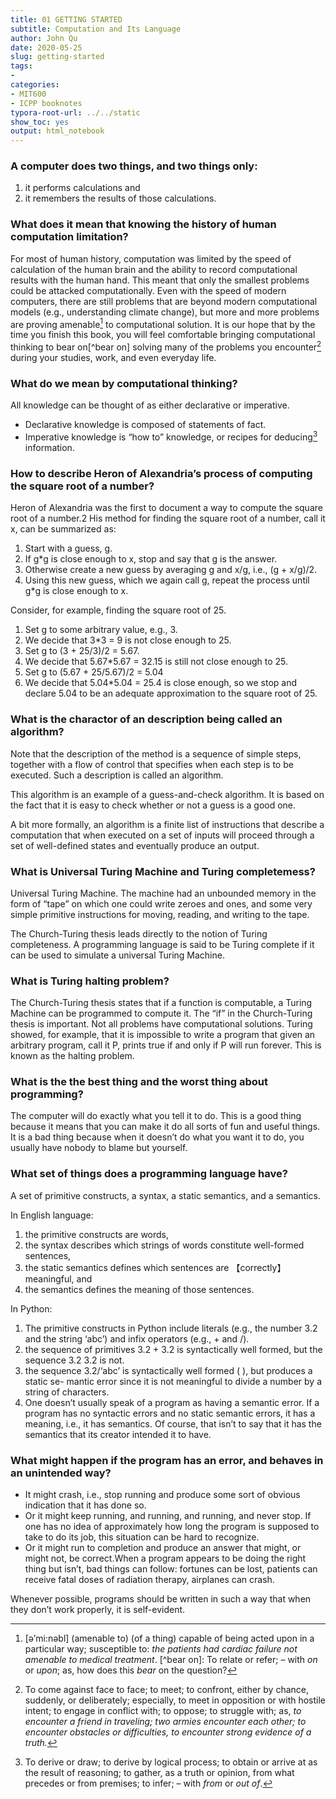 ```yaml
---
title: 01 GETTING STARTED
subtitle: Computation and Its Language
author: John Qu
date: 2020-05-25
slug: getting-started
tags:
- 
categories:
- MIT600
- ICPP booknotes
typora-root-url: ../../static
show_toc: yes
output: html_notebook
---
```


### A computer does two things, and two things only:

1. it performs calculations and 
1. it remembers the results of those calculations.

### What does it mean that knowing the history of human computation limitation?

For most of human history, computation was limited by the speed of calculation of the human brain and the ability to record computational results with the human hand. This meant that only the smallest problems could be attacked computationally. Even with the speed of modern computers, there are still problems that are beyond modern computational models (e.g., understanding climate change), but more and more problems are proving amenable[^amenable] to computational solution. It is our hope that by the time you finish this book, you will feel comfortable bringing computational thinking to bear on[^bear on] solving many of the problems you encounter[^encounter] during your studies, work, and even everyday life.

[^amenable]: [ә'mi:nәbl] (amenable to) (of a thing) capable of being acted upon in a particular way; susceptible to: *the patients had cardiac failure not amenable to medical treatment*.
[^bear on]: To relate or refer; – with *on* or *upon*; as, how does this *bear* on the question?

[^encounter]: To come against face to face; to meet; to confront, either by chance, suddenly, or deliberately; especially, to meet in opposition or with hostile intent; to engage in conflict with; to oppose; to struggle with; as, *to encounter a friend in traveling; two armies encounter each other; to encounter obstacles or difficulties, to encounter strong evidence of a truth.*

### What do we mean by computational thinking?

All knowledge can be thought of as either declarative or imperative. 

- Declarative knowledge is composed of statements of fact. 
- Imperative knowledge is “how to” knowledge, or recipes for deducing[^deduce] information.

[^deduce]: To derive or draw; to derive by logical process; to obtain or arrive at as the result of reasoning; to gather, as a truth or opinion, from what precedes or from premises; to infer; – with *from* or *out of*.

### How to describe Heron of Alexandria's process of computing the square root of a number?

Heron of Alexandria was the first to document a way to compute the square root of a number.2 His method for finding the square root of a number, call it x, can be summarized as:

1. Start with a guess, g.
2. If g*g is close enough to x, stop and say that g is the answer.
3. Otherwise create a new guess by averaging g and x/g, i.e., (g + x/g)/2.
4. Using this new guess, which we again call g, repeat the process until g*g is close enough to x.

Consider, for example, finding the square root of 25.

1. Set g to some arbitrary value, e.g., 3.
2. We decide that 3*3 = 9 is not close enough to 25.
3. Set g to (3 + 25/3)/2 = 5.67.
4. We decide that 5.67*5.67 = 32.15 is still not close enough to 25.
5. Set g to (5.67 + 25/5.67)/2 = 5.04
6. We decide that 5.04*5.04 = 25.4 is close enough, so we stop and declare 5.04 to be an adequate approximation to the square root of 25.

### What is the charactor of an description being called an algorithm?

Note that the description of the method is a sequence of simple steps, together with a flow of control that specifies when each step is to be executed. Such a description is called an algorithm. 

This algorithm is an example of a guess-and-check algorithm. It is based on the fact that it is easy to check whether or not a guess is a good one.

A bit more formally, an algorithm is a finite list of instructions that describe a computation that when executed on a set of inputs will proceed through a set of well-defined states and eventually produce an output.

### What is Universal Turing Machine and Turing completemess?

Universal Turing Machine. The machine had an unbounded memory in the form of “tape” on which one could write zeroes and ones, and some very simple primitive instructions for moving, reading, and writing to the tape. 

The Church-Turing thesis leads directly to the notion of Turing completeness. A programming language is said to be Turing complete if it can be used to simulate a universal Turing Machine. 

### What is Turing halting problem?

The Church-Turing thesis states that if a function is computable, a Turing Machine can be programmed to compute it. The “if” in the Church-Turing thesis is important. Not all problems have computational solutions. Turing showed, for example, that it is impossible to write a program that given an arbitrary program, call it P, prints true if and only if P will run forever. This is known as the halting problem.

### What is the the best thing and the worst thing about programming?

The computer will do exactly what you tell it to do. This is a good thing because it means that you can make it do all sorts of fun and useful things. It is a bad thing because when it doesn’t do what you want it to do, you usually have nobody to blame but yourself.

### What set of things does a programming language have?

A set of primitive constructs, a syntax, a static semantics, and a semantics.

In English language:

1. the primitive constructs are words, 
1. the syntax describes which strings of words constitute well-formed sentences, 
1. the static semantics defines which sentences are 【correctly】meaningful, and 
1. the semantics defines the meaning of those sentences.

In Python:

1. The primitive constructs in Python include literals (e.g., the number 3.2 and the string 'abc') and infix operators (e.g., + and /).
1. the sequence of primitives 3.2 + 3.2 is syntactically well formed, but the sequence 3.2 3.2 is not.
1. the sequence 3.2/'abc' is syntactically well formed (<literal> <operator> <literal>), but produces a static se- mantic error since it is not meaningful to divide a number by a string of characters.
1. One doesn’t usually speak of a program as having a semantic error. If a program has no syntactic errors and no static semantic errors, it has a meaning, i.e., it has semantics. Of course, that isn’t to say that it has the semantics that its creator intended it to have.

### What might happen if the program has an error, and behaves in an unintended way?

- It might crash, i.e., stop running and produce some sort of obvious indication that it has done so. 
- Or it might keep running, and running, and running, and never stop. If one has no idea of approximately how long the program is supposed to take to do its job, this situation can be hard to recognize.
- Or it might run to completion and produce an answer that might, or might not, be correct.When a program appears to be doing the right thing but isn’t, bad things can follow: fortunes can be lost, patients can receive fatal doses of radiation therapy, airplanes can crash.

Whenever possible, programs should be written in such a way that when they don’t work properly, it is self-evident. 

